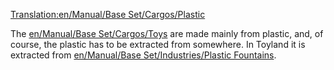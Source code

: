 [[Translation:en/Manual/Base Set/Cargos/Plastic]]

{{en/Manual/Base Set/Cargos/Cargo|name=Plastic
|image=en/Manual/Base Set/PlasticFountains.png
|produced=[[en/Manual/Base Set/Industries/Plastic Fountains]]
|accepted=[[en/Manual/Base Set/Industries/Toy Factory]]
}}

The [[en/Manual/Base Set/Cargos/Toys]] are made mainly from plastic, and, of course, the plastic has to be extracted from somewhere. In Toyland it is extracted from [[en/Manual/Base Set/Industries/Plastic Fountains]].